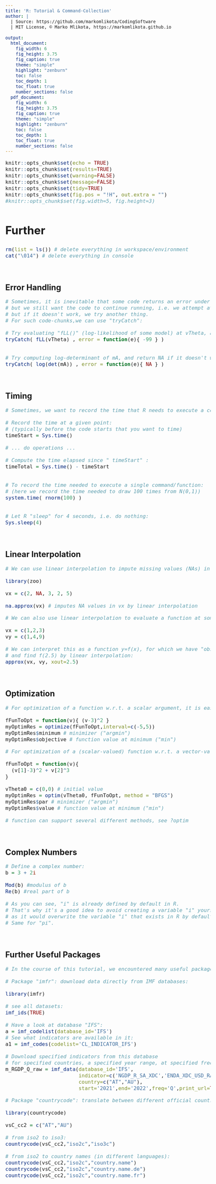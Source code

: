 ```yaml
---
title: 'R: Tutorial & Command-Collection'
author: | 
  | Source: https://github.com/markomlikota/CodingSoftware 
  | MIT License, © Marko Mlikota, https://markomlikota.github.io
  
output:
  html_document: 
    fig_width: 6
    fig_height: 3.75
    fig_caption: true
    theme: "simple"
    highlight: "zenburn"
    toc: false
    toc_depth: 1
    toc_float: true
    number_sections: false
  pdf_document:
    fig_width: 6
    fig_height: 3.75
    fig_caption: true
    theme: "simple"
    highlight: "zenburn"
    toc: false
    toc_depth: 1
    toc_float: true
    number_sections: false
---
```



<style type="text/css">
body, td {
   font-size: 18px;
}
code.r{
  font-size: 16px;
}
pre {
  font-size: 16px
}
h1 {
  font-size: 35px;
  margin: 60px 0px 30px 0px;
}
h2 {
  font-size: 25px;
}
#TOC {
  color: black; 
}

</style>

<script>
  var height=$('#primary').height(); // Calculate primary wrapper height
  $('#secondary').height(height); // Set the height it to sidebar
</script>




```r
knitr::opts_chunk$set(echo = TRUE)
knitr::opts_chunk$set(results=TRUE)
knitr::opts_chunk$set(warning=FALSE)
knitr::opts_chunk$set(message=FALSE)
knitr::opts_chunk$set(tidy=TRUE)
knitr::opts_chunk$set(fig.pos = "!H", out.extra = "")
#knitr::opts_chunk$set(fig.width=5, fig.height=3)
```


# Further

```r

rm(list = ls()) # delete everything in workspace/environment
cat("\014")	# delete everything in console     

```

<br>

## Error Handling

```r

# Sometimes, it is inevitable that some code returns an error under some conditions, 
# but we still want the code to continue running, i.e. we attempt at doing one thing, 
# but if it doesn't work, we try another thing. 
# For such code-chunks,we can use "tryCatch":

# Try evaluating "fLL()" (log-likelihood of some model) at vTheta, and return -99 if it doesn't work:
tryCatch( fLL(vTheta) , error = function(e){ -99 } ) 


# Try computing log-determinant of mA, and return NA if it doesn't work:
tryCatch( log(det(mA)) , error = function(e){ NA } ) 


```

<br>

## Timing

```r

# Sometimes, we want to record the time that R needs to execute a certain chunk of code:

# Record the time at a given point: 
# (typically before the code starts that you want to time)
timeStart = Sys.time()

# ... do operations ...

# Compute the time elapsed since " timeStart" :
timeTotal = Sys.time() - timeStart 


# To record the time needed to execute a single command/function:
# (here we record the time needed to draw 100 times from N(0,1))
system.time( rnorm(100) )


# Let R "sleep" for 4 seconds, i.e. do nothing:
Sys.sleep(4) 


```


<br>

## Linear Interpolation

```r

# We can use linear interpolation to impute missing values (NAs) in a vector:

library(zoo)

vx = c(2, NA, 3, 2, 5)

na.approx(vx) # imputes NA values in vx by linear interpolation


```

```r

# We can also use linear interpolation to evaluate a function at some intermediate value for its argument:

vx = c(1,2,3)
vy = c(1,4,9)

# We can interpret this as a function y=f(x), for which we have "observations" (1,1), (2,4), (3,9),
# and find f(2.5) by linear interpolation:
approx(vx, vy, xout=2.5) 


```

<br>

## Optimization

```r

# For optimization of a function w.r.t. a scalar argument, it is easiest to use "optimize":

fFunToOpt = function(v){ (v-3)^2 }
myOptimRes = optimize(fFunToOpt,interval=c(-5,5))
myOptimRes$minimum # minimizer ("argmin")
myOptimRes$objective # function value at minimum ("min")

```

```r

# For optimization of a (scalar-valued) function w.r.t. a vector-valued argument, can use "optim":

fFunToOpt = function(v){ 
  (v[1]-3)^2 + v[2]^3
}

vTheta0 = c(0,0) # initial value
myOptimRes = optim(vTheta0, fFunToOpt, method = "BFGS") 
myOptimRes$par # minimizer ("argmin")
myOptimRes$value # function value at minimum ("min")

# function can support several different methods, see ?optim

```

<br>

## Complex Numbers

```r

# Define a complex number:
b = 3 + 2i 

Mod(b) #modulus of b
Re(b) #real part of b

# As you can see, "i" is already defined by default in R.
# That's why it's a good idea to avoid creating a variable "i" yourself, 
# as it would overwrite the variable "i" that exists in R by default. 
# Same for "pi".

```


<br>

## Further Useful Packages

```r

# In the course of this tutorial, we encountered many useful packages. Here are some more.

# Package "imfr": download data directly from IMF databases:

library(imfr) 

# see all datasets:
imf_ids(TRUE)

# Have a look at database "IFS":
a = imf_codelist(database_id='IFS')
# See what indicators are available in it:
a1 = imf_codes(codelist='CL_INDICATOR_IFS')

# Download specified indicators from this database 
# for specified countries, a specified year range, at specified frequency:
m_RGDP_Q_raw = imf_data(database_id='IFS',
                        indicator=c('NGDP_R_SA_XDC','ENDA_XDC_USD_RATE'),
                        country=c("AT","AU"),
                        start='2021',end='2022',freq='Q',print_url=TRUE)

```

```r

# Package "countrycode": translate between different official countrycodes:

library(countrycode)

vsC_cc2 = c("AT","AU")

# from iso2 to iso3:
countrycode(vsC_cc2,"iso2c","iso3c") 

# from iso2 to country names (in different languages):
countrycode(vsC_cc2,"iso2c","country.name") 
countrycode(vsC_cc2,"iso2c","country.name.de") 
countrycode(vsC_cc2,"iso2c","country.name.fr") 

```

